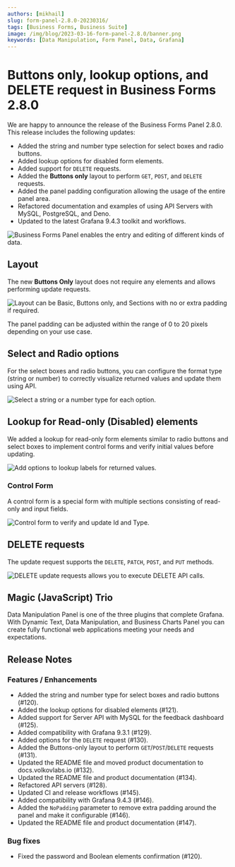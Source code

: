 ```yaml
---
authors: [mikhail]
slug: form-panel-2.8.0-20230316/
tags: [Business Forms, Business Suite]
image: /img/blog/2023-03-16-form-panel-2.8.0/banner.png
keywords: [Data Manipulation, Form Panel, Data, Grafana]
---
```



# Buttons only, lookup options, and DELETE request in Business Forms 2.8.0

We are happy to announce the release of the Business Forms Panel 2.8.0. This release includes the following updates:

- Added the string and number type selection for select boxes and radio buttons.
- Added lookup options for disabled form elements.
- Added support for `DELETE` requests.
- Added the **Buttons only** layout to perform `GET`, `POST`, and `DELETE` requests.
- Added the panel padding configuration allowing the usage of the entire panel area.
- Refactored documentation and examples of using API Servers with MySQL, PostgreSQL, and Deno.
- Updated to the latest Grafana 9.4.3 toolkit and workflows.

<Catalog date="March 23, 2023" />

<Image
  title="Business Forms Panel enables the entry and editing of different kinds of data."
  src="/img/blog/2023-03-16-form-panel-2.8.0/panel.png"
/>

## Layout

The new **Buttons Only** layout does not require any elements and allows performing update requests.

<Image
  title="Layout can be Basic, Buttons only, and Sections with no or extra padding if required."
  src="/img/blog/2023-03-16-form-panel-2.8.0/layout.png"
/>

The panel padding can be adjusted within the range of 0 to 20 pixels depending on your use case.

## Select and Radio options

For the select boxes and radio buttons, you can configure the format type (string or number) to correctly visualize returned values and update them using API.

<Image
  title="Select a string or a number type for each option."
  src="/img/blog/2023-03-16-form-panel-2.8.0/options.png"
/>

## Lookup for Read-only (Disabled) elements

We added a lookup for read-only form elements similar to radio buttons and select boxes to implement control forms and verify initial values before updating.

<Image
  title="Add options to lookup labels for returned values."
  src="/img/blog/2023-03-16-form-panel-2.8.0/readonly.png"
/>

### Control Form

A control form is a special form with multiple sections consisting of read-only and input fields.

<Image
  title="Control form to verify and update Id and Type."
  src="/img/blog/2023-03-16-form-panel-2.8.0/control.png"
/>

## DELETE requests

The update request supports the `DELETE`, `PATCH`, `POST`, and `PUT` methods.

<Image
  title="DELETE update requests allows you to execute DELETE API calls."
  src="/img/blog/2023-03-16-form-panel-2.8.0/update.png"
/>

## Magic (JavaScript) Trio

Data Manipulation Panel is one of the three plugins that complete Grafana. With Dynamic Text, Data Manipulation, and Business Charts Panel you can create fully functional web applications meeting your needs and expectations.

<Youtube
  id="wPr4gZYzUVA"
  title="Dynamic Text, Data Manipulation, and Business Charts Panel plugins."
/>

<GettingStarted />

<Tutorial />

## Release Notes

### Features / Enhancements

- Added the string and number type for select boxes and radio buttons (#120).
- Added the lookup options for disabled elements (#121).
- Added support for Server API with MySQL for the feedback dashboard (#125).
- Added compatibility with Grafana 9.3.1 (#129).
- Added options for the `DELETE` request (#130).
- Added the Buttons-only layout to perform `GET`/`POST`/`DELETE` requests (#131).
- Updated the README file and moved product documentation to docs.volkovlabs.io (#132).
- Updated the README file and product documentation (#134).
- Refactored API servers (#128).
- Updated CI and release workflows (#145).
- Added compatibility with Grafana 9.4.3 (#146).
- Added the `NoPadding` parameter to remove extra padding around the panel and make it configurable (#146).
- Updated the README file and product documentation (#147).

### Bug fixes

- Fixed the password and Boolean elements confirmation (#120).

<Feedback />
